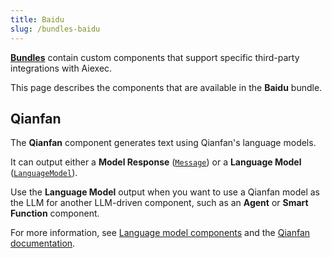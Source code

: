 ```yaml
---
title: Baidu
slug: /bundles-baidu
---
```



<Icon name="Blocks" aria-hidden="true" /> [**Bundles**](/components-bundle-components) contain custom components that support specific third-party integrations with Aiexec.

This page describes the components that are available in the **Baidu** bundle.

## Qianfan

The **Qianfan** component generates text using Qianfan's language models.

It can output either a **Model Response** ([`Message`](/data-types#message)) or a **Language Model** ([`LanguageModel`](/data-types#languagemodel)).

Use the **Language Model** output when you want to use a Qianfan model as the LLM for another LLM-driven component, such as an **Agent** or **Smart Function** component.

For more information, see [Language model components](/components-models) and the [Qianfan documentation](https://github.com/baidubce/bce-qianfan-sdk).